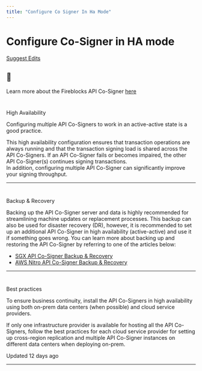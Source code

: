 ```yaml
---
title: "Configure Co Signer In Ha Mode"
---
```

  
  # Configure Co-Signer in HA mode

[Suggest Edits](/edit/configure-co-signer-in-ha-mode)

<Info>

## 📘

Learn more about the Fireblocks API Co-Signer [here](/docs/deploy-api-co-signer)



</Info>

# 

High Availability

[](#high-availability)

Configuring multiple API Co-Signers to work in an active-active state is a good practice.

This high availability configuration ensures that transaction operations are always running and that the transaction signing load is shared across the API Co-Signers. If an API Co-Signer fails or becomes impaired, the other API Co-Signer(s) continues signing transactions.  
In addition, configuring multiple API Co-Signer can significantly improve your signing throughput.

  

* * *

# 

Backup & Recovery

[](#backup--recovery)

Backing up the API Co-Signer server and data is highly recommended for streamlining machine updates or replacement processes. This backup can also be used for disaster recovery (DR), however, it is recommended to set up an additional API Co-Signer in high availability (active-active) and use it if something goes wrong. You can learn more about backing up and restoring the API Co-Signer by referring to one of the articles below:

*   [SGX API Co-Signer Backup & Recovery](https://support.fireblocks.io/hc/en-us/articles/4581882873756-SGX-API-Co-Signer-Backup-Recovery)
*   [AWS Nitro API Co-Signer Backup & Recovery](https://support.fireblocks.io/hc/en-us/articles/11976798840092-AWS-Nitro-API-Co-Signer-Backup-Recovery)

  

* * *

  

# 

Best practices

[](#best-practices)

To ensure business continuity, install the API Co-Signers in high availability using both on-prem data centers (when possible) and cloud service providers.

If only one infrastructure provider is available for hosting all the API Co-Signers, follow the best practices for each cloud service provider for setting up cross-region replication and multiple API Co-Signer instances on different data centers when deploying on-prem.

Updated 12 days ago

* * *